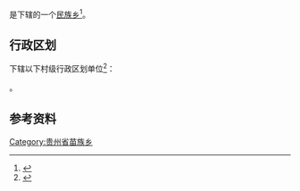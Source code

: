 {{中国乡级行政区|52/04/22/203/000}}

'''{{PAGENAMEBASE}}'''是{{PRC admin/fullname|52/04/22/203/000|3}}下辖的一个[[民族乡|民族乡]]<ref>{{PRC admin/ref sgc|{{PRC admin/parent|52/04/22/203/000}}}}</ref>。

== 行政区划 ==
{{PAGENAMEBASE}}下辖以下村级行政区划单位<ref>{{PRC admin/ref sgc|52/04/22/203/000}}</ref>：

{{PRC admin/children|52/04/22/203/000}}。

== 参考资料 ==
{{reflist}}

{{贵州行政区划小作品}}
{{PRC admin/navcat|52/04/22/203/000}}
[[Category:贵州省苗族乡|Category:贵州省苗族乡]]